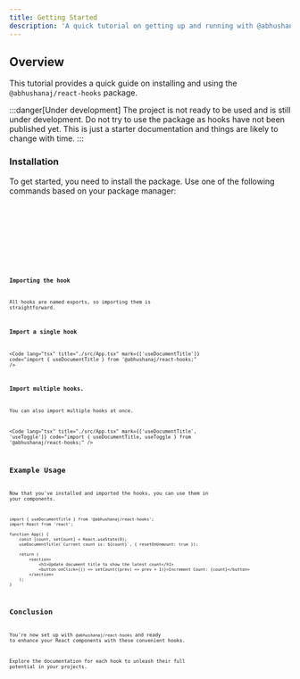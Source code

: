 ```yaml
---
title: Getting Started
description: 'A quick tutorial on getting up and running with @abhushanaj/react-hooks'
---
```



## Overview

This tutorial provides a quick guide on installing and using the `@abhushanaj/react-hooks` package.

:::danger[Under development]
The project is not ready to be used and is still under development. Do not try to use the package as hooks have not been published yet. This is just a starter documentation and things are likely to change with time.
:::

### Installation

To get started, you need to install the package. Use one of the following commands based on your package manager:

<Tabs>
	<TabItem label="npm">
		<Code code="npm install @abhushanaj/react-hooks@latest" lang="bash" />
	</TabItem>
	<TabItem label="pnpm">
		<Code code="pnpm add @abhushanaj/react-hooks@latest" lang="bash" />
	</TabItem>
	<TabItem label="yarn">
		<Code code="yarn add @abhushanaj/react-hooks@latest" lang="bash" />
	</TabItem>
</Tabs>

### Importing the hook

All hooks are named exports, so importing them is straightforward.

### Import a single hook

<Code
	lang="tsx"
	title="./src/App.tsx"
	mark={['useDocumentTitle']}
	code="import { useDocumentTitle } from '@abhushanaj/react-hooks;"
/>

### Import multiple hooks.

You can also import multiple hooks at once.

<Code
	lang="tsx"
	title="./src/App.tsx"
	mark={['useDocumentTitle', 'useToggle']}
	code="import { useDocumentTitle, useToggle } from '@abhushanaj/react-hooks;"
/>

## Example Usage

Now that you've installed and imported the hooks, you can use them in your components.

```tsx title="./src/App.tsx" ins={2,6}
import { useDocumentTitle } from '@abhushanaj/react-hooks';
import React from 'react';

function App() {
	const [count, setCount] = React.useState(0);
	useDocumentTitle(`Current count is: ${count}`, { resetOnUnmount: true });

	return (
		<section>
			<h1>Update document title to show the latest count</h1>
			<button onClick={() => setCount((prev) => prev + 1)}>Increment Count: {count}</button>
		</section>
	);
}
```

## Conclusion

You're now set up with `@abhushanaj/react-hooks` and ready to enhance your React components with these convenient hooks.

Explore the documentation for each hook to unleash their full potential in your projects.

